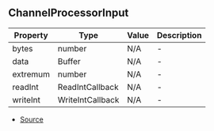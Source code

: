 ## ChannelProcessorInput


| Property | Type | Value | Description |
| ----------- | ----------- | ----------- | ----------- |
| bytes | number | N/A | - |
| data | Buffer | N/A | - |
| extremum | number | N/A | - |
| readInt | ReadIntCallback | N/A | - |
| writeInt | WriteIntCallback | N/A | - |


- [Source](https://github.com/Androz2091/discord-player/blob/e31bc2a/packages/equalizer/src/equalizer/Equalizer.ts#L5)